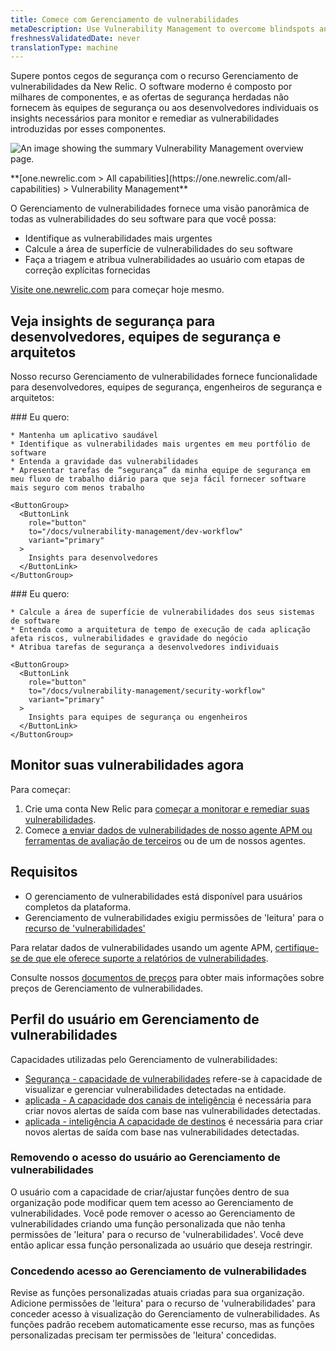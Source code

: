 ```yaml
---
title: Comece com Gerenciamento de vulnerabilidades
metaDescription: Use Vulnerability Management to overcome blindspots and remediate vulnerabilities.
freshnessValidatedDate: never
translationType: machine
---
```



Supere pontos cegos de segurança com o recurso Gerenciamento de vulnerabilidades da New Relic. O software moderno é composto por milhares de componentes, e as ofertas de segurança herdadas não fornecem às equipes de segurança ou aos desenvolvedores individuais os insights necessários para monitor e remediar as vulnerabilidades introduzidas por esses componentes.

<img
  title="Vulnerability Management overview"
  alt="An image showing the summary Vulnerability Management overview page."
  src={vmOverview}
/>

<figcaption>
  <DNT>
    **[one.newrelic.com > All capabilities](https://one.newrelic.com/all-capabilities) > Vulnerability Management**
  </DNT>
</figcaption>

O Gerenciamento de vulnerabilidades fornece uma visão panorâmica de todas as vulnerabilidades do seu software para que você possa:

* Identifique as vulnerabilidades mais urgentes
* Calcule a área de superfície de vulnerabilidades do seu software
* Faça a triagem e atribua vulnerabilidades ao usuário com etapas de correção explícitas fornecidas

[Visite one.newrelic.com](https://one.newrelic.com/vulnerability-management) para começar hoje mesmo.

## Veja insights de segurança para desenvolvedores, equipes de segurança e arquitetos

Nosso recurso Gerenciamento de vulnerabilidades fornece funcionalidade para desenvolvedores, equipes de segurança, engenheiros de segurança e arquitetos:

<SideBySide>
  <Side>
    ### Eu quero:

    * Mantenha um aplicativo saudável
    * Identifique as vulnerabilidades mais urgentes em meu portfólio de software
    * Entenda a gravidade das vulnerabilidades
    * Apresentar tarefas de “segurança” da minha equipe de segurança em meu fluxo de trabalho diário para que seja fácil fornecer software mais seguro com menos trabalho

    <ButtonGroup>
      <ButtonLink
        role="button"
        to="/docs/vulnerability-management/dev-workflow"
        variant="primary"
      >
        Insights para desenvolvedores
      </ButtonLink>
    </ButtonGroup>
  </Side>

  <Side>
    ### Eu quero:

    * Calcule a área de superfície de vulnerabilidades dos seus sistemas de software
    * Entenda como a arquitetura de tempo de execução de cada aplicação afeta riscos, vulnerabilidades e gravidade do negócio
    * Atribua tarefas de segurança a desenvolvedores individuais

    <ButtonGroup>
      <ButtonLink
        role="button"
        to="/docs/vulnerability-management/security-workflow"
        variant="primary"
      >
        Insights para equipes de segurança ou engenheiros
      </ButtonLink>
    </ButtonGroup>
  </Side>
</SideBySide>

## Monitor suas vulnerabilidades agora

Para começar:

1. Crie uma conta New Relic para [começar a monitorar e remediar suas vulnerabilidades](https://one.newrelic.com/vulnerability-management).
2. Comece [a enviar dados de vulnerabilidades de nosso agente APM ou ferramentas de avaliação de terceiros](/docs/vulnerability-management/integrations/intro) ou de um de nossos agentes.

## Requisitos

* O gerenciamento de vulnerabilidades está disponível para usuários completos da plataforma.
* Gerenciamento de vulnerabilidades exigiu permissões de 'leitura' para o [recurso de 'vulnerabilidades'](/docs/accounts/accounts-billing/new-relic-one-user-management/user-permissions/#security)

Para relatar dados de vulnerabilidades usando um agente APM, [certifique-se de que ele oferece suporte a relatórios de vulnerabilidades](/docs/vulnerability-management/integrations/intro/#apm-agents).

Consulte nossos [documentos de preços](/docs/licenses/license-information/usage-plans/new-relic-one-usage-plan-descriptions/#list-price) para obter mais informações sobre preços de Gerenciamento de vulnerabilidades.

## Perfil do usuário em Gerenciamento de vulnerabilidades

Capacidades utilizadas pelo Gerenciamento de vulnerabilidades:

* [Segurança - capacidade de vulnerabilidades](/docs/accounts/accounts-billing/new-relic-one-user-management/user-permissions/#security) refere-se à capacidade de visualizar e gerenciar vulnerabilidades detectadas na entidade.
* [aplicada - A capacidade dos canais de inteligência](/docs/accounts/accounts-billing/new-relic-one-user-management/user-permissions/#applied-intelligence) é necessária para criar novos alertas de saída com base nas vulnerabilidades detectadas.
* [aplicada - inteligência A capacidade de destinos](/docs/accounts/accounts-billing/new-relic-one-user-management/user-permissions/#applied-intelligence) é necessária para criar novos alertas de saída com base nas vulnerabilidades detectadas.

### Removendo o acesso do usuário ao Gerenciamento de vulnerabilidades

O usuário com a capacidade de criar/ajustar funções dentro de sua organização pode modificar quem tem acesso ao Gerenciamento de vulnerabilidades. Você pode remover o acesso ao Gerenciamento de vulnerabilidades criando uma função personalizada que não tenha permissões de 'leitura' para o recurso de 'vulnerabilidades'. Você deve então aplicar essa função personalizada ao usuário que deseja restringir.

### Concedendo acesso ao Gerenciamento de vulnerabilidades

Revise as funções personalizadas atuais criadas para sua organização. Adicione permissões de 'leitura' para o recurso de 'vulnerabilidades' para conceder acesso à visualização do Gerenciamento de vulnerabilidades. As funções padrão recebem automaticamente esse recurso, mas as funções personalizadas precisam ter permissões de 'leitura' concedidas.